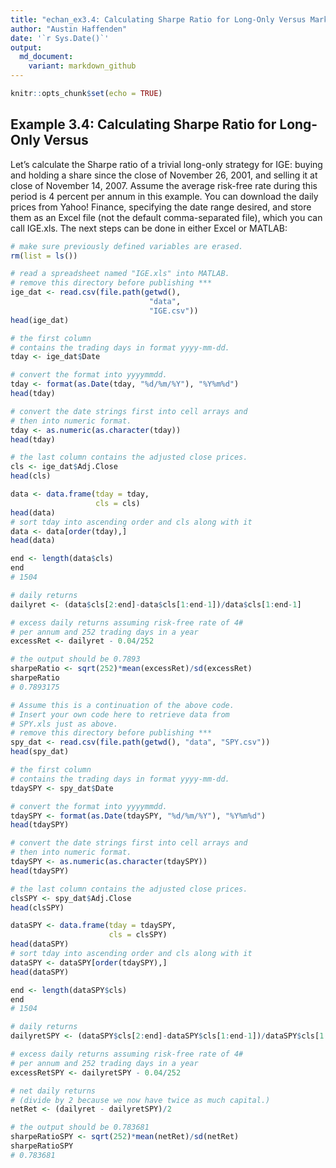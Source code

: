 ```yaml
---
title: "echan_ex3.4: Calculating Sharpe Ratio for Long-Only Versus Market-Neutral Strategies"
author: "Austin Haffenden"
date: '`r Sys.Date()`'
output: 
  md_document:
    variant: markdown_github
---
```


```r
knitr::opts_chunk$set(echo = TRUE)
```

## Example 3.4: Calculating Sharpe Ratio for Long-Only Versus
Let’s calculate the Sharpe ratio of a trivial long-only strategy for IGE: buying and holding a share since the close of November 26, 2001, and selling it at close of November 14, 2007. Assume the average risk-free rate during this period is 4 percent per annum in this example. You can download
the daily prices from Yahoo! Finance, specifying the date range desired,
and store them as an Excel file (not the default comma-separated file),
which you can call IGE.xls. The next steps can be done in either Excel or
MATLAB:


```r
# make sure previously defined variables are erased.
rm(list = ls())

```

```r
# read a spreadsheet named "IGE.xls" into MATLAB.
# remove this directory before publishing ***
ige_dat <- read.csv(file.path(getwd(), 
                               "data", 
                               "IGE.csv"))
head(ige_dat)                      

# the first column 
# contains the trading days in format yyyy-mm-dd.
tday <- ige_dat$Date

# convert the format into yyyymmdd.
tday <- format(as.Date(tday, "%d/%m/%Y"), "%Y%m%d")
head(tday)

# convert the date strings first into cell arrays and
# then into numeric format.
tday <- as.numeric(as.character(tday))
head(tday)

# the last column contains the adjusted close prices.
cls <- ige_dat$Adj.Close
head(cls)

data <- data.frame(tday = tday,
                   cls = cls)
head(data)
# sort tday into ascending order and cls along with it
data <- data[order(tday),]
head(data)

end <- length(data$cls)
end
# 1504

# daily returns
dailyret <- (data$cls[2:end]-data$cls[1:end-1])/data$cls[1:end-1]

# excess daily returns assuming risk-free rate of 4#
# per annum and 252 trading days in a year
excessRet <- dailyret - 0.04/252

# the output should be 0.7893
sharpeRatio <- sqrt(252)*mean(excessRet)/sd(excessRet)
sharpeRatio
# 0.7893175
```

```r
# Assume this is a continuation of the above code.
# Insert your own code here to retrieve data from
# SPY.xls just as above.
# remove this directory before publishing ***
spy_dat <- read.csv(file.path(getwd(), "data", "SPY.csv"))
head(spy_dat)      

# the first column 
# contains the trading days in format yyyy-mm-dd.
tdaySPY <- spy_dat$Date

# convert the format into yyyymmdd.
tdaySPY <- format(as.Date(tdaySPY, "%d/%m/%Y"), "%Y%m%d")
head(tdaySPY)

# convert the date strings first into cell arrays and
# then into numeric format.
tdaySPY <- as.numeric(as.character(tdaySPY))
head(tdaySPY)

# the last column contains the adjusted close prices.
clsSPY <- spy_dat$Adj.Close
head(clsSPY)

dataSPY <- data.frame(tday = tdaySPY,
                      cls = clsSPY)
head(dataSPY)
# sort tday into ascending order and cls along with it
dataSPY <- dataSPY[order(tdaySPY),]
head(dataSPY)

end <- length(dataSPY$cls)
end
# 1504

# daily returns
dailyretSPY <- (dataSPY$cls[2:end]-dataSPY$cls[1:end-1])/dataSPY$cls[1:end-1]

# excess daily returns assuming risk-free rate of 4#
# per annum and 252 trading days in a year
excessRetSPY <- dailyretSPY - 0.04/252

# net daily returns
# (divide by 2 because we now have twice as much capital.)
netRet <- (dailyret - dailyretSPY)/2

# the output should be 0.783681
sharpeRatioSPY <- sqrt(252)*mean(netRet)/sd(netRet)
sharpeRatioSPY
# 0.783681
```
